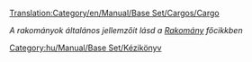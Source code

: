 [[Translation:Category/en/Manual/Base Set/Cargos/Cargo]]

''A rakományok általános jellemzőit lásd a [[hu/Manual/Rakomány|Rakomány]] főcikkben''

[[Category:hu/Manual/Base Set/Kézikönyv]]